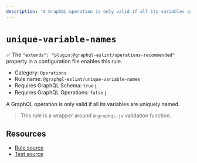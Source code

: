 ```yaml
---
description: 'A GraphQL operation is only valid if all its variables are uniquely named.'
---
```


# `unique-variable-names`

✅ The `"extends": "plugin:@graphql-eslint/operations-recommended"` property in a configuration file
enables this rule.

- Category: `Operations`
- Rule name: `@graphql-eslint/unique-variable-names`
- Requires GraphQL Schema: `true`
  [ℹ️](/docs/getting-started#extended-linting-rules-with-graphql-schema)
- Requires GraphQL Operations: `false`
  [ℹ️](/docs/getting-started#extended-linting-rules-with-siblings-operations)

A GraphQL operation is only valid if all its variables are uniquely named.

> This rule is a wrapper around a `graphql-js` validation function.

## Resources

- [Rule source](https://github.com/graphql/graphql-js/blob/main/src/validation/rules/UniqueVariableNamesRule.ts)
- [Test source](https://github.com/graphql/graphql-js/tree/main/src/validation/__tests__/UniqueVariableNamesRule-test.ts)
